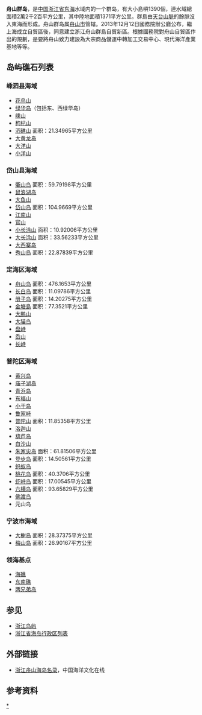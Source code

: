 {{Coord|30.050078|N|122.184447|E|format=dms|region:CN-33_type:edu|display=title|name=舟山群島}}
'''舟山群岛'''，是[[中国|中国]][[浙江省|浙江省]][[东海|东海]]水域内的一个群岛，有大小島嶼1390個，連水域總面積2萬2千2百平方公里，其中陸地面積1371平方公里。群島由[[天台山_(浙江)|天台山脈]]的餘脈沒入東海而形成。舟山群岛属[[舟山市|舟山市]]管辖。2013年12月12日國務院辦公廳公布，繼上海成立自貿區後，同意建立浙江舟山群島自貿新區。根據國務院對舟山自貿區作出的規劃，是要將舟山致力建設為大宗商品儲運中轉加工交易中心、現代海洋產業基地等等。

== 岛屿礁石列表 ==
=== 嵊泗县海域 ===
*[[花鸟山|花鸟山]]
*[[绿华岛|绿华岛]]（包括东、西绿华岛）
*[[嵊山|嵊山]]
*[[枸杞山|枸杞山]]
*[[泗礁山|泗礁山]] 面积：21.34965平方公里
*[[大黄龙岛|大黄龙岛]]
*[[大洋山|大洋山]]
*[[小洋山|小洋山]]

=== 岱山县海域 ===
*[[衢山岛|衢山岛]] 面积：59.79198平方公里
*[[鼠浪湖岛|鼠浪湖岛]]
*[[大鱼山|大鱼山]]
*[[岱山岛|岱山岛]] 面积：104.9669平方公里
*[[江南山|江南山]]
*[[官山|官山]]
*[[小长涂山|小长涂山]] 面积：10.92006平方公里
*[[大长涂山|大长涂山]] 面积：33.56233平方公里
*[[大西寨岛|大西寨岛]]
*[[秀山岛|秀山岛]] 面积：22.87839平方公里

=== 定海区海域 ===
*[[舟山岛|舟山岛]] 面积：476.1653平方公里
*[[长白岛|长白岛]] 面积：11.09786平方公里
*[[册子岛|册子岛]] 面积：14.20275平方公里
*[[金塘島|金塘島]] 面积：77.3521平方公里
*[[大鹏山|大鹏山]]
*[[大猫岛|大猫岛]]
*[[盘峙|盘峙]]
*[[岙山|岙山]]
*[[长峙|长峙]]

=== 普陀区海域 ===
*[[黄兴岛|黄兴岛]]
*[[庙子湖岛|庙子湖岛]]
*[[青浜岛|青浜岛]]
*[[东福山|东福山]]
*[[小干岛|小干岛]]
*[[鲁家峙|鲁家峙]]
*[[普陀山|普陀山]] 面积：11.85358平方公里
*[[洛迦山|洛迦山]]
*[[葫芦岛_(舟山)|葫芦岛]]
*[[白沙山|白沙山]]
*[[朱家尖岛|朱家尖岛]] 面积：61.81506平方公里
*[[登步岛|登步岛]] 面积：14.50561平方公里
*[[蚂蚁岛|蚂蚁岛]]
*[[桃花岛|桃花岛]] 面积：40.3706平方公里
*[[虾峙岛|虾峙岛]] 面积：17.00545平方公里
*[[六横岛|六横岛]] 面积：93.65829平方公里
*[[佛渡岛|佛渡岛]]
*元山岛

=== 宁波市海域 ===
*[[大榭岛|大榭岛]] 面积：28.37375平方公里
*[[梅山岛|梅山岛]] 面积：26.90167平方公里

=== 领海基点 ===
*[[海礁|海礁]]
*[[东南礁|东南礁]]
*[[两兄弟岛|两兄弟岛]]

== 参见 ==
*[[浙江岛屿|浙江岛屿]]
*[[浙江省海岛行政区列表|浙江省海岛行政区列表]]

== 外部链接 ==
*[https://web.archive.org/web/20130624195206/http://www.cseac.com/Article_Show.asp?ArticleID=3933&ArticlePage=1 浙江舟山海岛名录]，中国海洋文化在线

==参考资料==
{{reflist}}

{{Pacific Islands}}
{{模板:舟山群岛}}
{{zhejiang-stub}}

[[Category:舟山群岛|*]]